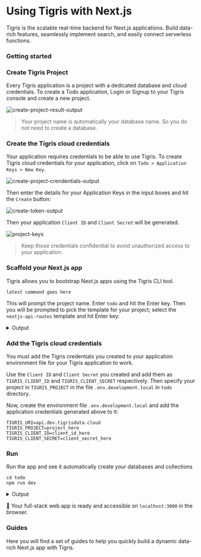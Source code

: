 
# Using Tigris with Next.js

Tigris is the scalable real-time backend for Next.js applications. Build
data-rich features, seamlessly implement search, and easily connect
serverless functions.

### Getting started

<Installation />

### Create Tigris Project

Every Tigris application is a project with a dedicated database and cloud credentials. 
To create a Todo application, Login or Signup to your Tigris console and create a new project.

![create-project-result-output](/img/gifs/create-project-output.gif)

> Your project name is automatically your database name. So you do not need to create a database.


### Create the Tigris cloud credentials

Your application requires credentials to be able to use Tigris. To create Tigris cloud credentials for your application, click on `Todo > Application Keys > New Key`.

![create-project-crendentials-output](/img/gifs/create-project-credential-output.gif)

Then enter the details for your Application Keys in the input boxes and hit the `Create` button:

![create-token-output](/img/screenshots/create-project-keys.png)

Then your application `Client ID` and `Client Secret` will be generated.

![project-keys](/img/screenshots/project-keys.png)

> Keep those credentials confidential to avoid unauthorized access to your application.


### Scaffold your Next.js app

Tigris allows you to bootstrap Next.js apps using the Tigris CLI tool. 

```shell
latest command goes here
```

This will prompt the project name. Enter `todo` and hit the Enter key. Then you will be prompted to pick the template for your project; select the `nextjs-api-routes` template and hit Enter key: 

<details>
  <summary>Output</summary>
  <TerminalWindow>
    <CodeBlock language="shell">{createNextAppOutput}</CodeBlock>
  </TerminalWindow>
</details>

### Add the Tigris cloud credentials
You must add the Tigris credentials you created to your application environment file for your Tigris application to work. 

Use the `Client ID` and `Client Secret` you created and add them as `TIGRIS_CLIENT_ID` and `TIGRIS_CLIENT_SECRET` respectively. Then specify your project in `TIGRIS_PROJECT`  in the file `.env.development.local` in `todo` directory.

Now, create the environment file `.env.development.local` and add the application credentials generated above to it:

```dotenv title=.env.development.local
TIGRIS_URI=api.dev.tigrisdata.cloud
TIGRIS_PROJECT=project_here
TIGRIS_CLIENT_ID=client_id_here
TIGRIS_CLIENT_SECRET=client_secret_here
```

### Run

Run the app and see it automatically create your databases and collections

```shell
cd todo
npm run dev
```

<details>
  <summary>Output</summary>
  <TerminalWindow>
    <CodeBlock language="shell">{runNextAppOutput}</CodeBlock>
  </TerminalWindow>
</details>

:tada: Your full-stack web app is ready and accessible on `localhost:3000` in the browser.

### Guides

Here you will find a set of guides to help you quickly build a dynamic data-rich
Next.js app with Tigris.

<NextjsGuidesSection className="two-cols" />
